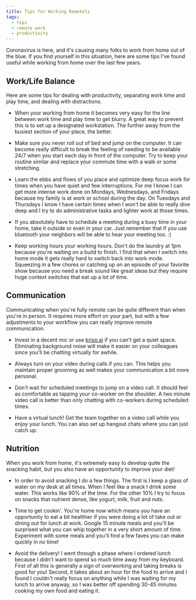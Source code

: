```yaml
---
title: Tips for Working Remotely
tags:
  - tips
  - remote work
  - productivity
---
```


Coronavirus is here, and it's causing many folks to work from home out of the blue. If you find yourself in this situation, here are some tips I've found useful while working from home over the last few years.

## Work/Life Balance

Here are some tips for dealing with productivity, separating work time and play time, and dealing with distractions.

- When your working from home it becomes very easy for the line between work time and play time to get blurry. A great way to prevent this is to set up a designated workstation. The further away from the busiest section of your place, the better.

- Make sure you never roll out of bed and jump on the computer. It can become really difficult to break the feeling of needing to be available 24/7 when you start each day in front of the computer. Try to keep your routine similar and replace your commute time with a walk or some stretching.

- Learn the ebbs and flows of you place and optimize deep focus work for times when you have quiet and few interruptions. For me I know I can get more intense work done on Mondays, Wednesdays, and Fridays because my family is at work or school during the day. On Tuesdays and Thursdays I know I have certain times when I won't be able to really dive deep and I try to do administrative tasks and lighter work at those times.

- If you absolutely have to schedule a meeting during a busy time in your home, take it outside or even in your car. Just remember that if you use bluetooth your neighbors will be able to hear your meeting too. :)

- Keep working hours your working hours. Don't do the laundry at 1pm because you're waiting on a build to finish. I find that when I switch into home mode it gets really hard to switch back into work mode. Squeezing in a few chores or catching up on an episode of your favorite show because you need a break sound like great ideas but they require huge context switches that eat up a lot of time.

## Communication

Communicating when you're fully remote can be quite different than when you're in person. It requires more effort on your part, but with a few adjustments to your workflow you can really improve remote communication.

- Invest in a decent mic or use [krisp.ai](https://krisp.ai) if you can't get a quiet space. Eliminating background noise will make it easier on your colleagues since you'll be chatting virtually for awhile.

- Always turn on your video during calls if you can. This helps you maintain proper grooming as well makes your communication a bit more personal.

- Don't wait for scheduled meetings to jump on a video call. It should feel as comfortable as tapping your co-worker on the shoulder. A two minute video call is better than only chatting with co-workers during scheduled times.

- Have a virtual lunch! Get the team together on a video call while you enjoy your lunch. You can also set up hangout chats where you can just catch up.

## Nutrition

When you work from home, it's extremely easy to develop quite the snacking habit, but you also have an opportunity to improve your diet!

- In order to avoid snacking I do a few things. The first is I keep a glass of water on my desk at all times. When I feel like a snack I drink some water. This works like 90% of the time. For the other 10% I try to focus on snacks that nutrient dense, like yogurt, milk, fruit and nuts.

- Time to get cookin'. You're home now which means you have an opportunity to eat a bit healthier if you were doing a lot of take out or dining out for lunch at work. Google 15 minute meals and you'll be surprised what you can whip together in a very short amount of time. Experiment with some meals and you'll find a few faves you can make quickly in no time!

- Avoid the delivery! I went through a phase where I ordered lunch because I didn't want to spend so much time away from my keyboard. First of all this is generally a sign of overworking and taking breaks is good for you! Second, it takes about an hour for the food to arrive and I found I couldn't really focus on anything while I was waiting for my lunch to arrive anyway, so I was better off spending 30-45 minutes cooking my own food and eating it.
